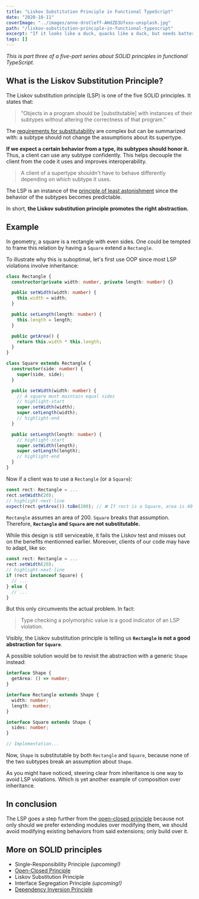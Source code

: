 ```yaml
---
title: "Liskov Substitution Principle in Functional TypeScript"
date: "2020-10-11"
coverImage: "../images/anne-drotleff-AHdZD3Ufxxo-unsplash.jpg"
path: "/liskov-substitution-principle-in-functional-typescript"
excerpt: "If it looks like a duck, quacks like a duck, but needs batteries, you probably have the wrong abstraction."
tags: []
---
```


_This is part three of a five-part series about SOLID principles in functional TypeScript._

## What is the Liskov Substitution Principle?

The Liskov substitution principle (LSP) is one of the five SOLID principles. It states that:

> "Objects in a program should be [substitutable] with instances of their subtypes without altering the correctness of that program."

The [requirements for substitutability](https://en.wikipedia.org/wiki/Liskov_substitution_principle) are complex but can be summarized with:
a subtype should not change the assumptions about its supertype.

**If we expect a certain behavior from a type, its subtypes should honor it.** Thus, a client can use any subtype confidently.
This helps decouple the client from the code it uses and improves interoperability.

> A client of a supertype shouldn't have to behave differently depending on which subtype it uses.

The LSP is an instance of the [principle of least astonishment](https://en.wikipedia.org/wiki/Principle_of_least_astonishment) since the behavior of the subtypes becomes predictable.

In short, **the Liskov substitution principle promotes the right abstraction.**

## Example

In geometry, a square is a rectangle with even sides.
One could be tempted to frame this relation by having a `Square` extend a `Rectangle`.

To illustrate why this is suboptimal, let's first use OOP since most LSP violations involve inheritance:

```ts
class Rectangle {
  constructor(private width: number, private length: number) {}

  public setWidth(width: number) {
    this.width = width;
  }

  public setLength(length: number) {
    this.length = length;
  }

  public getArea() {
    return this.width * this.length;
  }
}

class Square extends Rectangle {
  constructor(side: number) {
    super(side, side);
  }

  public setWidth(width: number) {
    // A square must maintain equal sides
    // highlight-start
    super.setWidth(width);
    super.setLength(width);
    // highlight-end
  }

  public setLength(length: number) {
    // highlight-start
    super.setWidth(length);
    super.setLength(length);
    // highlight-end
  }
}
```

Now if a client was to use a `Rectangle` (or a `Square`):

```ts
const rect: Rectangle = ...
rect.setWidth(20);
// highlight-next-line
expect(rect.getArea()).toBe(200); // ❌ If rect is a Square, area is 400
```

`Rectangle` assumes an area of 200. `Square` breaks that assumption.
Therefore, **`Rectangle` and `Square` are not substitutable.**

While this design is still serviceable, it fails the Liskov test and misses out on the benefits mentionned earlier.
Moreover, clients of our code may have to adapt, like so:

```ts
const rect: Rectangle = ...
rect.setWidth(20);
// highlight-next-line
if (rect instanceof Square) {
  // ...
} else {
  // ...
}
```

But this only circumvents the actual problem. In fact:

> Type checking a polymorphic value is a good indicator of an LSP violation.

Visibly, the Liskov substitution principle is telling us **`Rectangle` is not a good abstraction for `Square`**.

A possible solution would be to revisit the abstraction with a generic `Shape` instead:

```ts
interface Shape {
  getArea: () => number;
}

interface Rectangle extends Shape {
  width: number;
  length: number;
}

interface Square extends Shape {
  sides: number;
}

// Implementation...
```

Now, `Shape` is substitutable by both `Rectangle` and `Square`, because none of the two subtypes break an assumption about `Shape`.

As you might have noticed, steering clear from inheritance is one way to avoid LSP violations.
Which is yet another example of composition over inheritance.

## In conclusion

The LSP goes a step further from the [open-closed principle](/open-closed-principle-in-functional-typescript) because not only should we prefer extending modules over modifying them, we should avoid modifying existing behaviors from said extensions; only build over it.

## More on SOLID principles

- Single-Responsibility Principle _(upcoming!)_
- [Open-Closed Principle](/open-closed-principle-in-functional-typescript)
- Liskov Substitution Principle
- Interface Segregation Principle _(upcoming!)_
- [Dependency Inversion Principle](/dependency-inversion-principle-in-functional-typescript)

